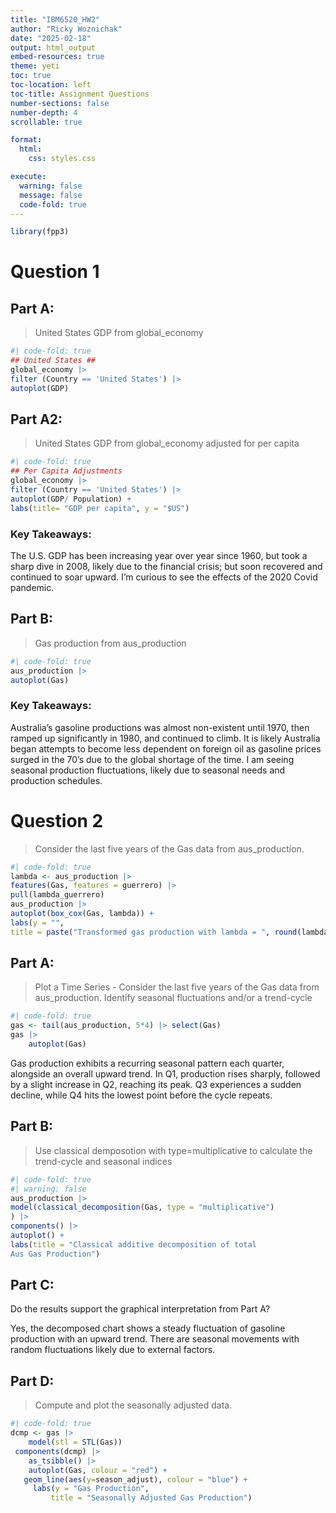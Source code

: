 ```yaml
---
title: "IBM6520_HW2"
author: "Ricky Woznichak"
date: "2025-02-18"
output: html_output
embed-resources: true
theme: yeti
toc: true
toc-location: left
toc-title: Assignment Questions
number-sections: false
number-depth: 4
scrollable: true

format:
  html:
    css: styles.css

execute: 
  warning: false
  message: false
  code-fold: true
---
```


```r
library(fpp3)
```

# Question 1

## Part A:

> United States GDP from global_economy

```r
#| code-fold: true
## United States ##
global_economy |>
filter (Country == 'United States') |>
autoplot(GDP)
```

## Part A2:

> United States GDP from global_economy adjusted for per capita

```r
#| code-fold: true
## Per Capita Adjustments
global_economy |>
filter (Country == 'United States') |>
autoplot(GDP/ Population) +
labs(title= "GDP per capita", y = "$US")

```

::: callout-note
### Key Takeaways:

The U.S. GDP has been increasing year over year since 1960, but took a sharp dive in 2008, likely due to the financial crisis; but soon recovered and continued to soar upward. I'm curious to see the effects of the 2020 Covid pandemic.
:::

## Part B:

> Gas production from aus_production

```r
#| code-fold: true
aus_production |>
autoplot(Gas)
```

::: callout-note
### Key Takeaways:

Australia's gasoline productions was almost non-existent until 1970, then ramped up significantly in 1980, and continued to climb. It is likely Australia began attempts to become less dependent on foreign oil as gasoline prices surged in the 70's due to the global shortage of the time. I am seeing seasonal production fluctuations, likely due to seasonal needs and production schedules.
:::
# Question 2
>Consider the last five years of the Gas data from aus_production.

```r
#| code-fold: true
lambda <- aus_production |>
features(Gas, features = guerrero) |>
pull(lambda_guerrero)
aus_production |>
autoplot(box_cox(Gas, lambda)) +
labs(y = "",
title = paste("Transformed gas production with lambda = ", round(lambda,2)))
```
## Part A:
> Plot a Time Series - Consider the last five years of the Gas data from aus_production. Identify seasonal fluctuations and/or a trend-cycle

```r
#| code-fold: true
gas <- tail(aus_production, 5*4) |> select(Gas)
gas |>
    autoplot(Gas)
```
::: callout-note
Gas production exhibits a recurring seasonal pattern each quarter, alongside an overall upward trend. In Q1, production rises sharply, followed by a slight increase in Q2, reaching its peak. Q3 experiences a sudden decline, while Q4 hits the lowest point before the cycle repeats.
:::
## Part B:

> Use classical demposotion with type=multiplicative to calculate the trend-cycle and seasonal indices

```r
#| code-fold: true
#| warning: false
aus_production |>
model(classical_decomposition(Gas, type = "multiplicative")
) |>
components() |>
autoplot() +
labs(title = "Classical additive decomposition of total
Aus Gas Production")
```
## Part C:

::: callout-note
Do the results support the graphical interpretation from Part A?

Yes, the decomposed chart shows a steady fluctuation of gasoline production with an upward trend. There are seasonal movements with random fluctuations likely due to external factors.
:::
## Part D:
> Compute and plot the seasonally adjusted data.

```r
#| code-fold: true
dcmp <- gas |>
    model(stl = STL(Gas))
 components(dcmp) |>
    as_tsibble() |>
    autoplot(Gas, colour = "red") +
   geom_line(aes(y=season_adjust), colour = "blue") +
     labs(y = "Gas Production",
         title = "Seasonally Adjusted Gas Production")
```

